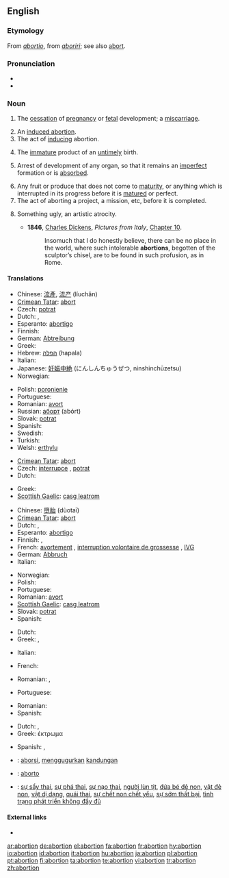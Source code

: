 ==English==

===Etymology===
From {{L.}} ''[[abortio]]'', from ''[[aboriri]]''; see also [[abort]].

===Pronunciation===
*{{audio|en-us-abortion.ogg|Audio (US)}}
* {{rhymes|ɔː(r)ʃən}}

===Noun===
{{en-noun}}

# {{medicine|or|dated}} The [[cessation]] of [[pregnancy]] or [[fetal]] development; a [[miscarriage]].
# An [[induced abortion]].
# The act of [[induce|inducing]] abortion.
# {{dated}} The [[immature]] product of an [[untimely]] birth.
# {{biology}} Arrest of development of any organ, so that it remains an [[imperfect]] formation or is [[absorbed]].
# Any fruit or produce that does not come to [[maturity]], or anything which is interrupted in its progress before it is [[matured]] or perfect.
# The act of aborting a project, a mission, etc, before it is completed.
# {{art}} Something ugly, an artistic atrocity.
#* '''1846''', [[w:Charles Dickens|Charles Dickens]], ''Pictures from Italy'', [http://etext.virginia.edu/etcbin/ot2www-pubeng?specfile=/texts/english/modeng/publicsearch/modengpub.o2w&act=text&offset=269656481&textreg=2&query=abortion&id=DicPict Chapter 10].
#*: Insomuch that I do honestly believe, there can be no place in the world, where such intolerable '''abortions''', begotten of the sculptor’s chisel, are to be found in such profusion, as in Rome.

====Translations====
{{trans-top|miscarriage}}
* Chinese: [[流產]], [[流产]] (líuchăn)
* [[Crimean Tatar]]: [[abort#Crimean Tatar|abort]]
* Czech: [[potrat]] {{m}}
* Dutch: {{t|nl|miskraam|n}}, {{t+|nl|abortus|m}}
* Esperanto: [[abortigo]]
* Finnish: {{t-|fi|keskenmeno}}
* German: [[Abtreibung]] {{f}}
* Greek: {{t+|el|αποβολή|f|sc=Grek}}
* Hebrew: [[הפלה]] (hapala) {{f}}
* Italian: {{t+|it|aborto|m}}
* Japanese: [[妊娠中絶]] (にんしんちゅうぜつ, ninshinchūzetsu)
* Norwegian: {{t+|no|abort|m}}
{{trans-mid}}
* Polish: [[poronienie]] {{n}}
* Portuguese: {{t+|pt|aborto|m}}
* Romanian: [[avort]] {{n}}
* Russian: [[аборт]] {{m}} (abórt)
* Slovak: [[potrat]] {{m}}
* Spanish: {{t+|es|aborto|m}}
* Swedish: {{t+|sv|abort|c}}
* Turkish: {{t-|tr|kürtaj}}
* Welsh: [[erthylu]] {{c}}
{{trans-bottom}}

{{trans-top|induced abortion}}
* [[Crimean Tatar]]: [[abort#Crimean Tatar|abort]]
* Czech: [[interrupce]] {{f}}, [[potrat]] {{m}}
* Dutch: {{t+|nl|abortus|m}}
{{trans-mid}}
* Greek: {{t+|el|έκτρωση|f|sc=Grek}}
* [[Scottish Gaelic]]: [[casg leatrom]] {{m}}
{{trans-bottom}}

{{trans-top|act of inducing abortion}}
* Chinese: [[墮胎]] (dùotaī)
* [[Crimean Tatar]]: [[abort#Crimean Tatar|abort]]
* Dutch: {{t|nl|abortie|m}}, {{t+|nl|abortus|m}}
* Esperanto: [[abortigo]]
* Finnish: {{t+|fi|abortti}}, {{t+|fi|raskaudenkeskeytys}}
* French: [[avortement]] {{m}}, [[interruption volontaire de grossesse]] {{f}}, [[IVG]] {{f}}
* German: [[Abbruch]] {{m}}
* Italian: {{t+|it|aborto|m}}
{{trans-mid}}
* Norwegian: {{t+|no|abort}}
* Polish: {{t+|pl|aborcja|f}}
* Portuguese: {{t+|pt|aborto|m}}
* Romanian: [[avort]] {{n}}
* [[Scottish Gaelic]]: [[casg leatrom]] {{m}}
* Slovak: [[potrat]] {{m}}
* Spanish: {{t+|es|aborto|m}}
{{trans-bottom}}

{{trans-top|immature product of an untimely birth}}
* Dutch: {{t|nl|miskraam|n}}
* Greek: {{t+|el|εξάμβλωμα|n|sc=Grek}}, {{t+|el|έκτρωμα|n|sc=Grek}}
{{trans-mid}}
* Italian: {{t-|it|abortivo|m}}
{{trans-bottom}}

{{trans-top|biology: arrest of development of an organ}}
{{trans-mid}}
{{trans-bottom}}

{{trans-top|fruit/produce that doesn’t come to maturity}}
* French: {{t+|fr|avorton|m}}
{{trans-mid}}
* Romanian: {{t-|ro|embrion|m}}, {{t-|ro|germen|m}}
{{trans-bottom}}

{{trans-top|the act of aborting a project, etc}}
* Portuguese: {{t+|pt|aborto|m}}
{{trans-mid}}
* Romanian: {{t+|ro|abandon|n}}
* Spanish: {{t+|es|aborto|m}}
{{trans-bottom}}

{{trans-top|something ugly}}
* Dutch: {{t|nl|misbaksel|n}}, {{t|nl|miskraam|n}}
* Greek: έκτρωμα {{n}}
{{trans-mid}}
* Spanish: {{t+|es|aborto|m}}, {{t-|es|engendro|m}}
{{trans-bottom}}

{{checktrans-top}}
*{{ttbc|Indonesian}}: [[aborsi]], [[gugur|menggugurkan]] [[kandung|kandungan]]
*{{ttbc|Interlingua}}: [[aborto#Interlingua|aborto]]
*{{ttbc|Vietnamese}}: [[sự sẩy thai]], [[sự phá thai]], [[sự nạo thai]], [[người lùn tịt]], [[đứa bé đẻ non]], [[vật đẻ non]], [[vật dị dạng]], [[quái thai]], [[sự chết non chết yểu]], [[sự sớm thất bại]], [[tình trạng phát triển không đầy đủ]]
{{trans-bottom}}

====External links====
* {{pedialite}}

[[ar:abortion]]
[[de:abortion]]
[[el:abortion]]
[[fa:abortion]]
[[fr:abortion]]
[[hy:abortion]]
[[io:abortion]]
[[id:abortion]]
[[it:abortion]]
[[hu:abortion]]
[[ja:abortion]]
[[pl:abortion]]
[[pt:abortion]]
[[fi:abortion]]
[[ta:abortion]]
[[te:abortion]]
[[vi:abortion]]
[[tr:abortion]]
[[zh:abortion]]